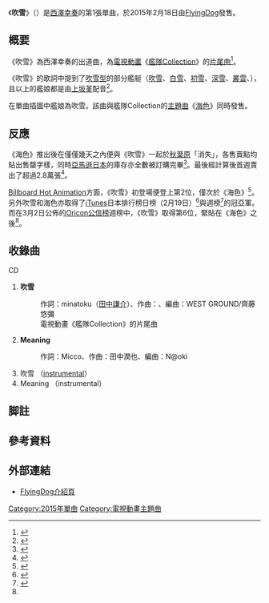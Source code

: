 {{About|西澤幸奏的單曲|日语中的天气|雪暴|同名的大日本帝國海軍驅逐艦型|吹雪型驅逐艦|同名的大日本帝國海軍驅逐艦|吹雪號驅逐艦 (吹雪型)}}
{{Infobox Single <!-- プロジェクト:楽曲 をご覧ください -->
| Name            = 吹雪
| Artist          = [[西澤幸奏|西澤幸奏]]
| Cover           = Fubuki (album).jpg
| Caption         = 通常版封面 
| Album           = 
| A-side          = 
| B-side          = Meaning
| Released        = 2015年2月18日
| Format          = [[單曲|單曲]]
| Recorded        = 
| Genre           = [[J-POP|J-POP]]（[[動畫歌曲|動畫歌曲]]）
| Length          = 
| Label           = [[FlyingDog|FlyingDog]]
| Writer          = minatoku（[[田中謙介|田中謙介]]）（作詞）<br/> Hige Driver（作曲）
| Producer        =
| Certification   =
| Chart position  = * 第6位<small>（[[Oricon公信榜|Oricon週榜]]）</small>
* 第3位<small>（Oricon日榜）</small>
* 第3位<small>（[[日本熱門100金曲榜|日本熱門100金曲榜]]）</small>
* 第5位<small>（[[日本告示牌#Hot_Singles_Sales|Billboard JAPAN Hot Singles Sales]]）</small>
* 第2位<small>（[[日本告示牌#Hot_Animation|Billboard Hot Animation]]）</small>
* 第5位<small>（{{link-en|Nielsen SoundScan|Nielsen SoundScan}}）</small>
* 第8位<small>（[[MUSIC_STATION|MUSIC STATION]]）</small>
* 第2位<small>（[[iTunes|iTunes]]日本排行榜）</small>
| Chronology    = 
| Last single    = 
| This single    = '''吹雪'''<br/>（2015年）
| Next single    = Brand-new World / ピアチェーレ<br/>（2015年）
| Misc           = 
}}

《'''吹雪'''》（{{lang-ja|ふぶき}}）是[[西澤幸奏|西澤幸奏]]的第1張單曲，於2015年2月18日由[[FlyingDog|FlyingDog]]發售。

== 概要 ==
《吹雪》為西澤幸奏的出道曲，為[[電視動畫|電視動畫]]《[[艦隊Collection|艦隊Collection]]》的[[片尾曲|片尾曲]]<ref>{{Cite web |url = http://headlines.yahoo.co.jp/hl?a=20150115-00065581-lisn-musi |title = 西沢幸奏「艦これ」ED曲のミュージッククリップ公開 |author = minp! |date = 2015年1月15日 |publisher = [[雅虎日本|雅虎日本]] |accessdate = 2015年4月11日 |deadurl = yes |archiveurl = https://web.archive.org/web/20150416171859/http://headlines.yahoo.co.jp/hl?a=20150115-00065581-lisn-musi |archivedate = 2015年4月16日 }}</ref>。

《吹雪》的歌詞中提到了[[吹雪型驅逐艦|吹雪型]]的部分艦艇（[[吹雪號驅逐艦_(吹雪型)|吹雪]]、[[白雪號驅逐艦_(吹雪型)|白雪]]、[[初雪號驅逐艦_(吹雪型)|初雪]]、[[深雪號驅逐艦_(吹雪型)|深雪]]、[[叢雲號驅逐艦_(吹雪型)|叢雲]]、{{link-ja|磯波號驅逐艦 (吹雪型)|磯波 (吹雪型駆逐艦)|磯波}}）{{註|白雪、初雪、深雪、叢雲與磯波均沒有在動畫中登場}}，且以上的艦娘都是由[[上坂堇|上坂堇]]配音<ref>{{Cite web |url=http://aniapp.animate.tv/archives/80334 |title=『艦隊これくしょん -艦これ-』美少女に擬人化した戦艦「艦娘」でオリジナル艦隊を編成! 艦娘のボイスには日高里菜さんや井口裕香さんといった人気声優陣が続々と参加 |publisher=animate TV anime app! |date=2013-04-22 |accessdate=2013-09-15 |deadurl=yes |archiveurl=https://web.archive.org/web/20130424041052/http://aniapp.animate.tv/archives/80334 |archivedate=2013-04-24 }}{{ja}}</ref>。

在單曲插圖中艦娘為吹雪。該曲與艦隊Collection的[[主題曲|主題曲]]《[[海色_(歌曲)|海色]]》同時發售。

== 反應 ==
《海色》推出後在僅僅幾天之內便與《吹雪》一起於[[秋葉原|秋葉原]]「消失」，各售賣點均貼出售罄字樣，同時[[亞馬遜日本|亞馬遜日本]]的庫存亦全數被訂購完畢<ref>{{Cite web |url = https://www.facebook.com/fmg2010/photos/pb.178979035485497.-2207520000.1427608356./895614233821970/?type=3&permPage=1 |title = 模物語 |author = 模物語 |date = 2015年2月24日 |publisher = [[Facebook|Facebook]] |accessdate = 2015年3月29日}}</ref>。最後經計算後首週賣出了超過2.8萬張<ref name=yahoo>{{Cite web |url = http://headlines.yahoo.co.jp/hl?a=20150224-00069555-lisn-musi |title = 「艦これ」シングルでAKINOが通算2作目のTOP10入り、西沢幸奏は今年デビューのソロアーティストで最高位 |author = minp! |date = 2015年2月24日 |publisher = [[雅虎日本|雅虎日本]] |accessdate = 2015年3月29日 |archive-date = 2015年4月2日 |archive-url = https://web.archive.org/web/20150402122321/http://headlines.yahoo.co.jp/hl?a=20150224-00069555-lisn-musi |dead-url = no }}</ref>。

[[日本告示牌#Hot_Animation|Billboard Hot Animation]]方面，《吹雪》初登場便登上第2位，僅次於《海色》<ref>{{Cite web |url = http://www.billboard-japan.com/d_news/detail/26154/2 |title = 『艦これ』主題歌がビルボードアニメチャート1、2フィニッシュで“ぱんぱかぱーん！” |publisher = [[Billboard_JAPAN|Billboard JAPAN]] |date = 2015年2月24日 |accessdate = 2015年4月11日 |archive-date = 2015年2月25日 |archive-url = https://web.archive.org/web/20150225084105/http://www.billboard-japan.com/d_news/detail/26154/2 |dead-url = no }}</ref>。另外吹雪和海色亦取得了[[iTunes|iTunes]]日本排行榜日榜（2月19日）<ref>{{cite web|url=http://www.tnsori.com/20150218-itunes-topsongs-daily/2|title=15/02/18付iTunesトップソング：「艦これ」初日1位・2位独占！1位AKINO from bless4、2位西沢幸奏|publisher=tnsori.com|date=2015年2月19日|accessdate=2015年3月29日|archive-date=2015年4月2日|archive-url=https://web.archive.org/web/20150402132525/http://www.tnsori.com/20150218-itunes-topsongs-daily/2|dead-url=no}}</ref>與週榜<ref>{{cite web|url=http://www.tnsori.com/20150302-itunes-topsongs-weekly/2|title=15/03/02付　オリジナルiTunes週間トップソング50|publisher=tnsori.com|date=2015年2月25日|accessdate=2015年3月29日|archive-date=2015年4月2日|archive-url=https://web.archive.org/web/20150402113017/http://www.tnsori.com/20150302-itunes-topsongs-weekly/2|dead-url=no}}</ref>的冠亞軍。而在3月2日公佈的[[Oricon公信榜|Oricon公信榜]]週榜中，《吹雪》取得第6位，緊貼在《海色》之後<ref name=yahoo/>。

== 收錄曲 ==
; CD
# '''吹雪'''
#: 作詞：minatoku（[[田中謙介|田中謙介]]）、作曲：{{link-ja|Hige Driver|ヒゲドライバー}}、編曲：WEST GROUND/齊藤悠彌
#: 電視動畫《艦隊Collection》的片尾曲
# '''Meaning'''
#: 作詞：Micco、作曲：田中潤也、編曲：N@oki
# 吹雪 （[[器樂|instrumental]]）
# Meaning （instrumental）

== 脚註 ==
<references group="註"/>

== 參考資料 ==
{{Reflist|2}}

== 外部連結 ==
{{portal bar|音樂|動漫}}
* [http://www.jvcmusic.co.jp/flyingdog/-/Discography/A019681/VTCL-35203.html FlyingDog介紹頁]{{Wayback|url=http://www.jvcmusic.co.jp/flyingdog/-/Discography/A019681/VTCL-35203.html |date=20180916202439 }}

[[Category:2015年單曲|Category:2015年單曲]]
[[Category:電視動畫主題曲|Category:電視動畫主題曲]]